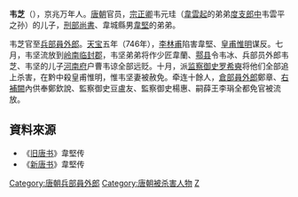 '''韦芝'''（{{bd|？||746年||catIdx=W}}），京兆万年人。[[唐朝|唐朝]]官员，[[宗正卿|宗正卿]]韦元珪（[[韋雲起|韋雲起]]的弟弟[[度支郎中|度支郎中]]韦雲平之孙）的儿子，[[刑部尚書|刑部尚書]]、韋城縣男[[韋堅|韋堅]]的弟弟。

韦芝官至[[兵部員外郎|兵部員外郎]]。[[天宝|天宝]]五年（746年），[[李林甫|李林甫]]陷害韋堅、[[皇甫惟明|皇甫惟明]]谋反。七月，韦坚流放到[[岭南|岭南]][[临封郡|临封郡]]，韦坚弟弟将作少匠韋蘭、[[鄠县|鄠县]]令韦冰、兵部员外郎韦芝、韦坚的儿子[[河南府|河南府]]户曹韦谅全部远贬。十月，派[[监察御史|监察御史]][[罗希奭|罗希奭]]将他们全部追上杀害，在黔中殺皇甫惟明，惟韦坚妻被赦免。牵连十餘人，[[倉部員外郎|倉部員外郎]]鄭章、[[右補闕|右補闕]]內供奉鄭欽說、監察御史豆盧友、監察御史楊惠、嗣薛王李琄全都免官被流放。

==資料來源==
*《[[旧唐书|旧唐书]]》韋堅传
*《[[新唐书|新唐书]]》韋堅传

{{DEFAULTSORT:W}}
[[Category:唐朝兵部員外郎|Category:唐朝兵部員外郎]]
[[Category:唐朝被杀害人物|Category:唐朝被杀害人物]]
[[Category:京兆韦氏|Z]]